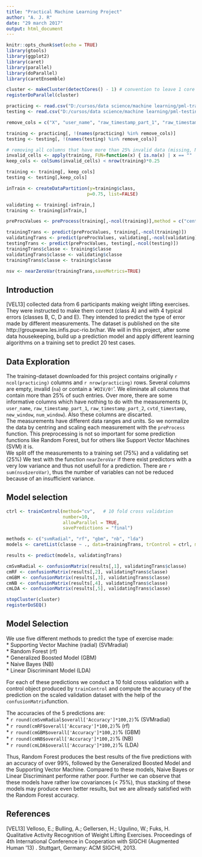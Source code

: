 ```yaml
---
title: "Practical Machine Learning Project"
author: "A. J. R"
date: "29 march 2017"
output: html_document
---
```


```r
knitr::opts_chunk$set(echo = TRUE)
library(gtools)
library(ggplot2)
library(caret)
library(parallel)
library(doParallel)
library(caretEnsemble)

cluster <- makeCluster(detectCores() - 1) # convention to leave 1 core for OS
registerDoParallel(cluster)

practicing <- read.csv("D:/cursos/data science/machine learning/pml-training.csv")
testing <- read.csv("D:/cursos/data science/machine learning/pml-testing.csv")

remove_cols = c("X", "user_name", "raw_timestamp_part_1", "raw_timestamp_part_2", "cvtd_timestamp", "new_window", "num_window")

training <- practicing[, !(names(practicing) %in% remove_cols)]
testing <- testing[, !(names(testing) %in% remove_cols)]

# removing all columns that have more than 25% invalid data (missing, NA or null)
invalid_cells <- apply(training, FUN=function(x) { is.na(x) | x == "" | x == "#DIV/0!" }, MARGIN=c(1,2))
keep_cols <- colSums(invalid_cells) < nrow(training)*0.25

training <- training[, keep_cols]
testing <- testing[,keep_cols]

inTrain <- createDataPartition(y=training$class,
                              p=0.75, list=FALSE)

validating <- training[-inTrain,]
training <- training[inTrain,]

preProcValues <- preProcess(training[,-ncol(training)],method = c("center", "scale"))

trainingTrans <- predict(preProcValues, training[,-ncol(training)])
validatingTrans <- predict(preProcValues, validating[,-ncol(validating)])
testingTrans <- predict(preProcValues, testing[,-ncol(testing)])
trainingTrans$classe <- training$classe
validatingTrans$classe <- validating$classe
trainingTrans$classe <- training$classe

nsv <- nearZeroVar(trainingTrans,saveMetrics=TRUE)

```

## Introduction
[VEL13] collected data from 6 participants making weight lifting exercises. They were instructed to make them correct (class A) and with 4 typical errors (classes B, C, D and E). They intended to predict the type of error made by different measurements. The dataset is published on the site http://groupware.les.infis.puc-rio.br/har. 
We will in this project, after some data housekeeping, build up a prediction model and apply different learning algorithms on a training set to predict 20 test cases.

## Data Exploration
The training-dataset downloaded for this project contains originally `r ncol(practicing)` columns and `r nrow(practicing)` rows. Several columns are empty, invalid (`na`) or contain a '`#DIV/0!`'. We eliminate all columns that contain more than 25% of such entries. Over more, there are some informative columns which have nothing to do with the measurements (`X`, `user_name`, `raw_timestamp_part_1`, `raw_timestamp_part_2`, `cvtd_timestamp`, `new_window`, `num_window`). Also these columns are discarted.  
The measurements have different data ranges and units. So we normalize the data by centring and scaling each measurement with the `preProcess` function. This preprocessing is not so important for some prediction functions like Random Forest, but for others like Support Vector Machines (SVM) it is.  
We split off the measurements to a training set (75%) and a validating set (25%)
We test with the function `nearZeroVar` if there exist predictors with a very low variance and thus not usefull for a prediction. There are `r sum(nsv$zeroVar)`, thus the number of variables can not be reduced because of an insufficient variance. 


## Model selection
```r
ctrl <- trainControl(method="cv",   # 10 fold cross validation
                     number=10,
                     allowParallel = TRUE,
                     savePredictions = "final")

methods <- c("svmRadial", "rf", "gbm", "nb", "lda")
models <- caretList(classe ~ ., data=trainingTrans, trControl = ctrl, methodList = methods)

results <- predict(models, validatingTrans)

cmSvmRadial <- confusionMatrix(results[,1], validatingTrans$classe)
cmRF <- confusionMatrix(results[,2], validatingTrans$classe)
cmGBM <- confusionMatrix(results[,3], validatingTrans$classe)
cmNB <- confusionMatrix(results[,4], validatingTrans$classe)
cmLDA <- confusionMatrix(results[,5], validatingTrans$classe)

stopCluster(cluster)
registerDoSEQ()

```
## Model Selection
We use five different methods to predict the type of exercise made:  
* Supporting Vector Machine (radial) (SVMradial)  
* Random Forest (rf)  
* Generalized Boosted Model (GBM)  
* Naive Bayes (NB)  
* Linear Discriminant Model (LDA)  

For each of these predictions we conduct a 10 fold cross validation with a control object produced by `trainControl` and compute the accuracy of the prediction on the scaled validation dataset with the help of the `confusionMatrix`function.  

The accuracies of the 5 predictions are:  
* `r round(cmSvmRadial$overall['Accuracy']*100,2)`% (SVMradial)  
* `r round(cmRF$overall['Accuracy']*100,2)`% (rf)  
* `r round(cmGBM$overall['Accuracy']*100,2)`% (GBM)  
* `r round(cmNB$overall['Accuracy']*100,2)`% (NB)  
* `r round(cmLDA$overall['Accuracy']*100,2)`% (LDA)  

Thus, Random Forest produces the best results of the five predictions with an accuracy of over 99%, followed by the Generalized Boosted Model and the Supporting Vector Machine. Compared to these models, Naive Bayes or Linear Discriminant performe rather poor. Further we can observe that these models have rather low covariances (< 75%), thus stacking of these models may produce even better results, but we are allready satisfied with the Random Forest accuracy.

## References
[VEL13] Velloso, E.; Bulling, A.; Gellersen, H.; Ugulino, W.; Fuks, H. Qualitative Activity Recognition of Weight Lifting Exercises. Proceedings of 4th International Conference in Cooperation with SIGCHI (Augmented Human '13) . Stuttgart, Germany: ACM SIGCHI, 2013.
